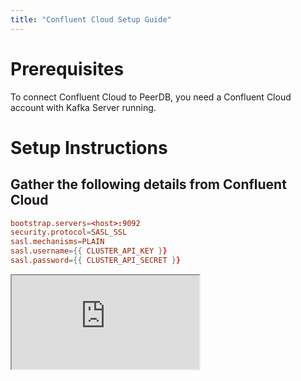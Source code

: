```yaml
---
title: "Confluent Cloud Setup Guide"
---
```


# Prerequisites

To connect Confluent Cloud to PeerDB, you need a Confluent Cloud account with Kafka Server running.

# Setup Instructions

## Gather the following details from Confluent Cloud

```toml
bootstrap.servers=<host>:9092
security.protocol=SASL_SSL
sasl.mechanisms=PLAIN
sasl.username={{ CLUSTER_API_KEY }}
sasl.password={{ CLUSTER_API_SECRET }}
```

<div style={{ position: 'relative', paddingBottom: '55.5%', height: 0 }}>
  <iframe 
    src="https://www.loom.com/embed/91b31f45c7f04f2f9c1466996e185d62?sid=4cafc614-1651-449c-9790-25b4d7b58199" 
    allowFullScreen 
    style={{ position: 'absolute', top: 0, left: 0, width: '100%', height: '100%', border: 'none' }} 
  />
</div>

## Create the Kafka Peer

And then in UI you can create the Confluent Cloud / Kafka peer like so:
![create kafka peer ui](../images/setup/redpeer.png)

1. Click on `Create Peer`
2. Select `Kafka`
3. For `Name` use a desired name, e.g. `confluent_kafka_1`, only lowercase alphanumeric and underscores are allowed.
4. For `Bootstrap Servers` use the `bootstrap.servers` value from the previous step. Multiple servers can be specified as a comma separated list.
5. For `Security Protocol` use `SASL_SSL`.
6. For `SASL Mechanism` use `PLAIN`.
7. For `Username` use the `CLUSTER_API_KEY` from the previous step.
8. For `Password` use the `CLUSTER_API_SECRET` from the previous step.
9. Click `Validate Connection`
10. Click `Create Peer`


<Warning>
PeerDB only supports plaintext and SASL authentication. If username isn't supplied then PeerDB will attempt to connect without authentication.
</Warning>

<Note>
Partitioner can be usually be ignored; it maps to partitioning strategies in [franz-go.](https://pkg.go.dev/github.com/twmb/franz-go/pkg/kgo#Partitioner) To set partitioning keys you'll need to specify `Script` when creating mirror, see [Lua reference](https://docs.peerdb.io/lua/reference) for details.
</Note>

